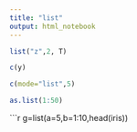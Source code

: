 ```yaml
---
title: "list"
output: html_notebook
---
```



```r
list("z",2, T)
```
```r
c(y)
```
```r
c(mode="list",5)
```


```r
as.list(1:50)
```



```r
g=list(a=5,b=1:10,head(iris))


